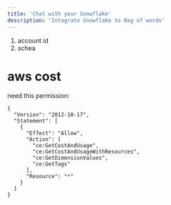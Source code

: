 ```yaml
---
title: 'Chat with your Snowflake'
description: 'Integrate Snowflake to Bag of words'
---
```


1. account id
2. schea


# aws cost


need this permission:
```
{
  "Version": "2012-10-17",
  "Statement": [
    {
      "Effect": "Allow",
      "Action": [
        "ce:GetCostAndUsage",
        "ce:GetCostAndUsageWithResources",
        "ce:GetDimensionValues",
        "ce:GetTags"
      ],
      "Resource": "*"
    }
  ]
}
```